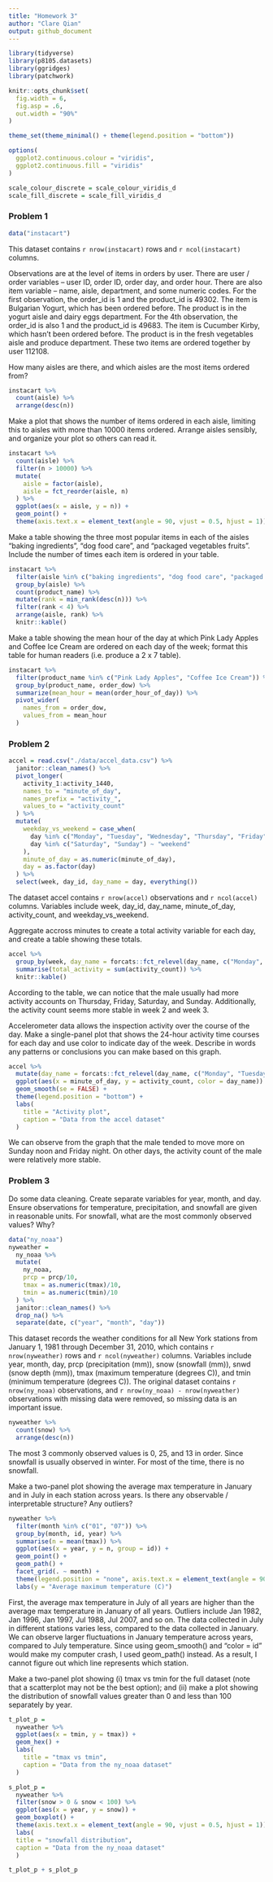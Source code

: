 ```yaml
---
title: "Homework 3"
author: "Clare Qian"
output: github_document
---
```


```r
library(tidyverse)
library(p8105.datasets)
library(ggridges)
library(patchwork)

knitr::opts_chunk$set(
  fig.width = 6,
  fig.asp = .6,
  out.width = "90%"
)

theme_set(theme_minimal() + theme(legend.position = "bottom"))

options(
  ggplot2.continuous.colour = "viridis",
  ggplot2.continuous.fill = "viridis"
)

scale_colour_discrete = scale_colour_viridis_d
scale_fill_discrete = scale_fill_viridis_d
```

### Problem 1

```r
data("instacart")
```

This dataset contains `r nrow(instacart)` rows and `r ncol(instacart)` columns. 

Observations are at the level of items in orders by user. There are user / order variables -- user ID, order ID, order day, and order hour. There are also item variable -- name, aisle, department, and some numeric codes. For the first observation, the order_id is 1 and the product_id is 49302. The item is Bulgarian Yogurt, which has been ordered before. The product is in the yogurt aisle and dairy eggs department. For the 4th observation, the order_id is also 1 and the product_id is 49683. The item is Cucumber Kirby, which hasn't been ordered before. The product is in the fresh vegetables aisle and produce department. These two items are ordered together by user 112108.

How many aisles are there, and which aisles are the most items ordered from?

```r
instacart %>%
  count(aisle) %>%
  arrange(desc(n))
```

Make a plot that shows the number of items ordered in each aisle, limiting this to aisles with more than 10000 items ordered. Arrange aisles sensibly, and organize your plot so others can read it.

```r
instacart %>%
  count(aisle) %>%
  filter(n > 10000) %>%
  mutate(
    aisle = factor(aisle),
    aisle = fct_reorder(aisle, n)
  ) %>%
  ggplot(aes(x = aisle, y = n)) +
  geom_point() +
  theme(axis.text.x = element_text(angle = 90, vjust = 0.5, hjust = 1))
```

Make a table showing the three most popular items in each of the aisles “baking ingredients”, “dog food care”, and “packaged vegetables fruits”. Include the number of times each item is ordered in your table.

```r
instacart %>%
  filter(aisle %in% c("baking ingredients", "dog food care", "packaged vegetables fruits")) %>%
  group_by(aisle) %>%
  count(product_name) %>%
  mutate(rank = min_rank(desc(n))) %>%
  filter(rank < 4) %>%
  arrange(aisle, rank) %>%
  knitr::kable()
```

Make a table showing the mean hour of the day at which Pink Lady Apples and Coffee Ice Cream are ordered on each day of the week; format this table for human readers (i.e. produce a 2 x 7 table).

```r
instacart %>%
  filter(product_name %in% c("Pink Lady Apples", "Coffee Ice Cream")) %>%
  group_by(product_name, order_dow) %>%
  summarize(mean_hour = mean(order_hour_of_day)) %>%
  pivot_wider(
    names_from = order_dow,
    values_from = mean_hour
  )
```

### Problem 2

```r
accel = read.csv("./data/accel_data.csv") %>%
  janitor::clean_names() %>%
  pivot_longer(
    activity_1:activity_1440,
    names_to = "minute_of_day",
    names_prefix = "activity_",
    values_to = "activity_count"
  ) %>%
  mutate(
    weekday_vs_weekend = case_when(
      day %in% c("Monday", "Tuesday", "Wednesday", "Thursday", "Friday") ~ "weekday",
      day %in% c("Saturday", "Sunday") ~ "weekend"
    ),
    minute_of_day = as.numeric(minute_of_day),
    day = as.factor(day)
  ) %>%
  select(week, day_id, day_name = day, everything())
```

The dataset accel contains `r nrow(accel)` observations and `r ncol(accel)` columns. Variables include week, day_id, day_name, minute_of_day, activity_count, and weekday_vs_weekend.

Aggregate accross minutes to create a total activity variable for each day, and create a table showing these totals.

```r
accel %>%
  group_by(week, day_name = forcats::fct_relevel(day_name, c("Monday", "Tuesday", "Wednesday", "Thursday", "Friday", "Saturday", "Sunday"))) %>%
  summarise(total_activity = sum(activity_count)) %>%
  knitr::kable()
```

According to the table, we can notice that the male usually had more activity accounts on Thursday, Friday, Saturday, and Sunday. Additionally, the activity count seems more stable in week 2 and week 3.

Accelerometer data allows the inspection activity over the course of the day. Make a single-panel plot that shows the 24-hour activity time courses for each day and use color to indicate day of the week. Describe in words any patterns or conclusions you can make based on this graph.

```r
accel %>%
  mutate(day_name = forcats::fct_relevel(day_name, c("Monday", "Tuesday", "Wednesday", "Thursday", "Friday", "Saturday", "Sunday"))) %>%
  ggplot(aes(x = minute_of_day, y = activity_count, color = day_name)) + 
  geom_smooth(se = FALSE) + 
  theme(legend.position = "bottom") +
  labs(
    title = "Activity plot",
    caption = "Data from the accel dataset"
  )
```

We can observe from the graph that the male tended to move more on Sunday noon and Friday night. On other days, the activity count of the male were relatively more stable.

### Problem 3

Do some data cleaning. Create separate variables for year, month, and day. Ensure observations for temperature, precipitation, and snowfall are given in reasonable units. For snowfall, what are the most commonly observed values? Why?

```r
data("ny_noaa")
nyweather = 
  ny_noaa %>%
  mutate(
    ny_noaa,
    prcp = prcp/10,
    tmax = as.numeric(tmax)/10,
    tmin = as.numeric(tmin)/10
  ) %>%
  janitor::clean_names() %>%
  drop_na() %>%
  separate(date, c("year", "month", "day"))
```

This dataset records the weather conditions for all New York stations from January 1, 1981 through December 31, 2010, which contains `r nrow(nyweather)` rows and `r ncol(nyweather)` columns. Variables include year, month, day, prcp (precipitation (mm)), snow (snowfall (mm)), snwd (snow depth (mm)), tmax (maximum temperature (degrees C)), and tmin (minimum temperature (degrees C)). The original dataset contains `r nrow(ny_noaa)` observations, and `r nrow(ny_noaa) - nrow(nyweather)` observations with missing data were removed, so missing data is an important issue. 

```r
nyweather %>%
  count(snow) %>%
  arrange(desc(n))
```

The most 3 commonly observed values is 0, 25, and 13 in order. Since snowfall is usually observed in winter. For most of the time, there is no snowfall.

Make a two-panel plot showing the average max temperature in January and in July in each station across years. Is there any observable / interpretable structure? Any outliers?

```r
nyweather %>%
  filter(month %in% c("01", "07")) %>%
  group_by(month, id, year) %>%
  summarise(n = mean(tmax)) %>%
  ggplot(aes(x = year, y = n, group = id)) +
  geom_point() + 
  geom_path() +
  facet_grid(. ~ month) +
  theme(legend.position = "none", axis.text.x = element_text(angle = 90, vjust = 0.5, hjust = 1)) +
  labs(y = "Average maximum temperature (C)")
```

First, the average max temperature in July of all years are higher than the average max temperature in January of all years. Outliers include Jan 1982, Jan 1996, Jan 1997, Jul 1988, Jul 2007, and so on. The data collected in July in different stations varies less, compared to the data collected in January. We can observe larger fluctuations in January temperature across years, compared to July temperature. Since using geom_smooth() and "color = id" would make my computer crash, I used geom_path() instead. As a result, I cannot figure out which line represents which station.

Make a two-panel plot showing (i) tmax vs tmin for the full dataset (note that a scatterplot may not be the best option); and (ii) make a plot showing the distribution of snowfall values greater than 0 and less than 100 separately by year.

```r
t_plot_p = 
  nyweather %>%
  ggplot(aes(x = tmin, y = tmax)) +
  geom_hex() +
  labs(
    title = "tmax vs tmin",
    caption = "Data from the ny_noaa dataset"
  )

s_plot_p = 
  nyweather %>%
  filter(snow > 0 & snow < 100) %>%
  ggplot(aes(x = year, y = snow)) +
  geom_boxplot() +  
  theme(axis.text.x = element_text(angle = 90, vjust = 0.5, hjust = 1)) +
  labs(
  title = "snowfall distribution",
  caption = "Data from the ny_noaa dataset"
  )

t_plot_p + s_plot_p 
  
```